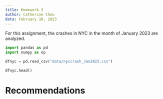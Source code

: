 ```yaml
---
title: Homework 3
author: Catherine Cheu
data: February 10, 2023
---
```


For this assignment, the crashes in NYC in the month of January 2023 are analyzed.

```python

import pandas as pd
import numpy as np

dfnyc = pd.read_csv("data/nyccrash_Jan2023.csv")

dfnyc.head()

```

# Recommendations
